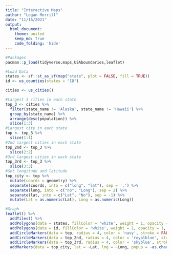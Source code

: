```yaml
---
title: "Interactive Maps"
author: "Logan Morrill"
date: "11/16/2021"
output: 
  html_document:
    theme: united
    keep_md: True
    code_folding: 'hide'
---
```


```r
#Packages
pacman::p_load(tidyverse,maps,USAboundaries,leaflet)
```

```r
#Load Data
states <- sf::st_as_sf(map("state", plot = FALSE, fill = TRUE))
id <- us_counties(states = "ID")

cities <- us_cities()
```

```r
#Largest 3 cities in each state
top_3 <- cities %>%
  filter(state_name != 'Alaska', state_name != 'Hawaii') %>%
  group_by(state_name) %>%
  arrange(desc(population)) %>%
  slice(1:3)
#Largest city in each state
top <- top_3 %>%
  slice(1:1)
#2nd largest cities in each state
top_2nd <- top_3 %>%
  slice(2:2)
#3rd largest cities in each state
top_3rd <- top_3 %>%
  slice(3:3)
#Get longitude and latitude
top_city <- top %>%
  mutate(coords = geometry) %>%
  separate(coords, into = c("long", "lat"), sep = ',') %>%
  separate(long, into = c("no", "Long"), sep = 2) %>%
  separate(lat, into = c("Lat", "No"), sep = -1) %>%
  mutate(Lat = as.numeric(Lat), Long = as.numeric(Long))

```

```r
#Graph
leaflet() %>% 
  addTiles() %>%
  addPolygons(data = states, fillColor = 'white', weight = 1, opacity = 1, color = 'grey', fillOpacity = 0.7) %>%
  addPolygons(data = id, fillColor = 'white', weight = 1, opacity = 1, color = 'grey', fillOpacity = 0.7) %>%
  addCircleMarkers(data = top, radius = 4, color = 'navy', stroke = FALSE, fillOpacity = 0.5) %>%
  addCircleMarkers(data = top_2nd, radius = 4, color = 'royalblue', stroke = FALSE, fillOpacity = 0.5) %>%
  addCircleMarkers(data = top_3rd, radius = 4, color = 'skyblue', stroke = FALSE, fillOpacity = 0.5) %>%
  addMarkers(data = top_city, lat = ~Lat, lng = ~Long, popup = ~as.character(population), label = ~city)

```
